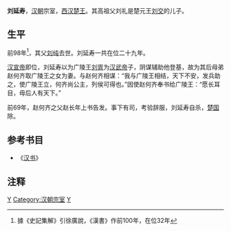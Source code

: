 '''刘延寿'''{{BD||？|前69年||catIdx=L}}，[[汉朝|汉朝]]宗室，[[西汉|西汉]][[楚王|楚王]]。其高祖父刘礼是楚元王[[刘交|刘交]]的儿子。
==生平==
前98年<ref>據《史記集解》引徐廣說，《漢書》作前100年，在位32年</ref>，其父[[刘纯|刘纯]]去世。刘延寿一共在位二十九年。

[[汉宣帝|汉宣帝]]即位，刘延寿以为广陵王[[刘胥|刘胥]]为[[汉武帝|汉武帝]]子，阴谋辅助他登基，故为其后母弟赵何齐取广陵王之女为妻。与赵何齐相谋：“我与广陵王相结，天下不安，发兵助之，使广陵王立，何齐尚公主，列侯可得也。”因使赵何齐奉书给广陵王：“愿长耳目，毋后人有天下。”

前69年，赵何齐之父赵长年上书告发。事下有司，考验辞服，刘延寿自杀，[[楚国|楚国]]除。
{{start box}}
{{s-before|節王[[刘纯|刘纯]]}}
{{s-title|[[西汉|西汉]][[楚王|楚王]]|前97年－前69年}}
{{s-after|[[刘嚣|刘嚣]]}}
{{end box}}

==参考书目==
*《[[汉书|汉书]]》
==注释==
{{Reflist}}
{{西漢諸侯王}}
{{漢朝人物小作品}}
[[Category:汉朝诸侯王|Y]]
[[Category:汉朝宗室|Category:汉朝宗室]]
[[Category:刘姓|Y]]
